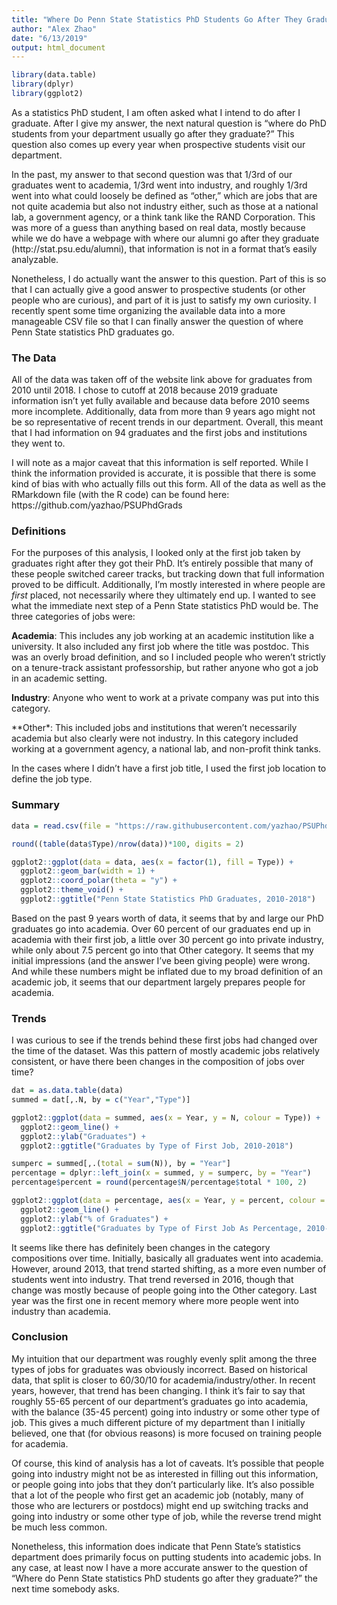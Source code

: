 ---
title: "Where Do Penn State Statistics PhD Students Go After They Graduate?"
author: "Alex Zhao"
date: "6/13/2019"
output: html_document
---

```{r setup, include=FALSE}
library(data.table)
library(dplyr)
library(ggplot2)
```

As a statistics PhD student, I am often asked what I intend to do after I graduate. After I give my answer, the next natural question is "where do PhD students from your department usually go after they graduate?" This question also comes up every year when prospective students visit our department.

In the past, my answer to that second question was that 1/3rd of our graduates went to academia, 1/3rd went into industry, and roughly 1/3rd went into what could loosely be defined as "other," which are jobs that are not quite academia but also not industry either, such as those at a national lab, a government agency, or a think tank like the RAND Corporation. This was more of a guess than anything based on real data, mostly because while we do have a webpage with where our alumni go after they graduate (http://stat.psu.edu/alumni), that information is not in a format that's easily analyzable.

Nonetheless, I do actually want the answer to this question. Part of this is so that I can actually give a good answer to prospective students (or other people who are curious), and part of it is just to satisfy my own curiosity. I recently spent some time organizing the available data into a more manageable CSV file so that I can finally answer the question of where Penn State statistics PhD graduates go.

### The Data
All of the data was taken off of the website link above for graduates from 2010 until 2018. I chose to cutoff at 2018 because 2019 graduate information isn't yet fully available and because data before 2010 seems more incomplete. Additionally, data from more than 9 years ago might not be so representative of recent trends in our department. Overall, this meant that I had information on 94 graduates and the first jobs and institutions they went to.

I will note as a major caveat that this information is self reported. While I think the information provided is accurate, it is possible that there is some kind of bias with who actually fills out this form. All of the data as well as the RMarkdown file (with the R code) can be found here: https://github.com/yazhao/PSUPhdGrads

### Definitions

For the purposes of this analysis, I looked only at the first job taken by graduates right after they got their PhD. It's entirely possible that many of these people switched career tracks, but tracking down that full information proved to be difficult. Additionally, I'm mostly interested in where people are *first* placed, not necessarily where they ultimately end up. I wanted to see what the immediate next step of a Penn State statistics PhD would be. The three categories of jobs were:

**Academia**: This includes any job working at an academic institution like a university. It also included any first job where the title was postdoc. This was an overly broad definition, and so I included people who weren't strictly on a tenure-track assistant professorship, but rather anyone who got a job in an academic setting.

**Industry**: Anyone who went to work at a private company was put into this category.

**Other*: This included jobs and institutions that weren't necessarily academia but also clearly were not industry. In this category included working at a government agency, a national lab, and non-profit think tanks.

In the cases where I didn't have a first job title, I used the first job location to define the job type.

### Summary

```{r summary, echo=FALSE}
data = read.csv(file = "https://raw.githubusercontent.com/yazhao/PSUPhdGrads/master/psustatphdalums.csv", header = TRUE)

round((table(data$Type)/nrow(data))*100, digits = 2)

ggplot2::ggplot(data = data, aes(x = factor(1), fill = Type)) + 
  ggplot2::geom_bar(width = 1) + 
  ggplot2::coord_polar(theta = "y") + 
  ggplot2::theme_void() + 
  ggplot2::ggtitle("Penn State Statistics PhD Graduates, 2010-2018")
```

Based on the past 9 years worth of data, it seems that by and large our PhD graduates go into academia. Over 60 percent of our graduates end up in academia with their first job, a little over 30 percent go into private industry, while only about 7.5 percent go into that Other category. It seems that my initial impressions (and the answer I've been giving people) were wrong. And while these numbers might be inflated due to my broad definition of an academic job, it seems that our department largely prepares people for academia.

### Trends

I was curious to see if the trends behind these first jobs had changed over the time of the dataset. Was this pattern of mostly academic jobs relatively consistent, or have there been changes in the composition of jobs over time?

```{r trends, echo = FALSE}
dat = as.data.table(data)
summed = dat[,.N, by = c("Year","Type")]

ggplot2::ggplot(data = summed, aes(x = Year, y = N, colour = Type)) +
  ggplot2::geom_line() +
  ggplot2::ylab("Graduates") +
  ggplot2::ggtitle("Graduates by Type of First Job, 2010-2018")

sumperc = summed[,.(total = sum(N)), by = "Year"]
percentage = dplyr::left_join(x = summed, y = sumperc, by = "Year")
percentage$percent = round(percentage$N/percentage$total * 100, 2)

ggplot2::ggplot(data = percentage, aes(x = Year, y = percent, colour = Type)) +
  ggplot2::geom_line() +
  ggplot2::ylab("% of Graduates") +
  ggplot2::ggtitle("Graduates by Type of First Job As Percentage, 2010-2018")
```

It seems like there has definitely been changes in the category compositions over time. Initially, basically all graduates went into academia. However, around 2013, that trend started shifting, as a more even number of students went into industry. That trend reversed in 2016, though that change was mostly because of people going into the Other category. Last year was the first one in recent memory where more people went into industry than academia.

### Conclusion
My intuition that our department was roughly evenly split among the three types of jobs for graduates was obviously incorrect. Based on historical data, that split is closer to 60/30/10 for academia/industry/other. In recent years, however, that trend has been changing. I think it's fair to say that roughly 55-65 percent of our department's graduates go into academia, with the balance (35-45 percent) going into industry or some other type of job. This gives a much different picture of my department than I initially believed, one that (for obvious reasons) is more focused on training people for academia.

Of course, this kind of analysis has a lot of caveats. It's possible that people going into industry might not be as interested in filling out this information, or people going into jobs that they don't particularly like. It's also possible that a lot of the people who first get an academic job (notably, many of those who are lecturers or postdocs) might end up switching tracks and going into industry or some other type of job, while the reverse trend might be much less common. 

Nonetheless, this information does indicate that Penn State's statistics department does primarily focus on putting students into academic jobs. In any case, at least now I have a more accurate answer to the question of "Where do Penn State statistics PhD students go after they graduate?" the next time somebody asks.